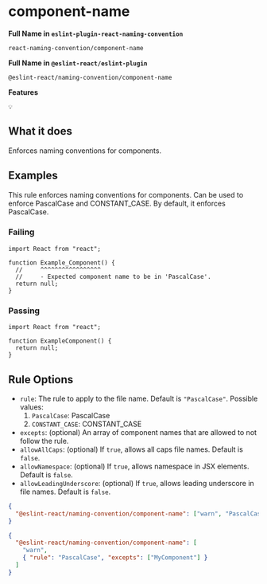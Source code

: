 # component-name

**Full Name in `eslint-plugin-react-naming-convention`**

```plain copy
react-naming-convention/component-name
```

**Full Name in `@eslint-react/eslint-plugin`**

```plain copy
@eslint-react/naming-convention/component-name
```

**Features**

`💡`

## What it does

Enforces naming conventions for components.

## Examples

This rule enforces naming conventions for components. Can be used to enforce PascalCase and CONSTANT_CASE. By default, it enforces PascalCase.

### Failing

```tsx
import React from "react";

function Example_Component() {
  //     ^^^^^^^^^^^^^^^^^
  //     - Expected component name to be in 'PascalCase'.
  return null;
}
```

### Passing

```tsx
import React from "react";

function ExampleComponent() {
  return null;
}
```

## Rule Options

- `rule`: The rule to apply to the file name. Default is `"PascalCase"`. Possible values:
  1. `PascalCase`: PascalCase
  2. `CONSTANT_CASE`: CONSTANT_CASE
- `excepts`: (optional) An array of component names that are allowed to not follow the rule.
- `allowAllCaps`: (optional) If `true`, allows all caps file names. Default is `false`.
- `allowNamespace`: (optional) If `true`, allows namespace in JSX elements. Default is `false`.
- `allowLeadingUnderscore`: (optional) If `true`, allows leading underscore in file names. Default is `false`.

```json
{
  "@eslint-react/naming-convention/component-name": ["warn", "PascalCase"]
}
```

```json
{
  "@eslint-react/naming-convention/component-name": [
    "warn",
    { "rule": "PascalCase", "excepts": ["MyComponent"] }
  ]
}
```
